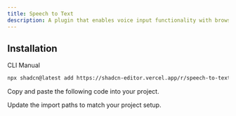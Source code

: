 ```yaml
---
title: Speech to Text
description: A plugin that enables voice input functionality with browser's speech recognition API.
---
```


<ComponentPreview
  name="speech-to-text-plugin-demo"
  className="[&_.preview>[data-orientation=vertical]]:sm:max-w-[70%]"
  description="A plugin that enables voice input functionality with browser's speech recognition API."
/>

## Installation

<Tabs defaultValue="cli">

<TabsList>
  <TabsTrigger value="cli">CLI</TabsTrigger>
  <TabsTrigger value="manual">Manual</TabsTrigger>
</TabsList>

<TabsContent value="cli">

```bash
npx shadcn@latest add https://shadcn-editor.vercel.app/r/speech-to-text-plugin.json
```

</TabsContent>

<TabsContent value="manual">

<Steps>

<Step>Copy and paste the following code into your project.</Step>

<ComponentSource name="speech-to-text-plugin" />

<Step>Update the import paths to match your project setup.</Step>

</Steps>

</TabsContent>

</Tabs>